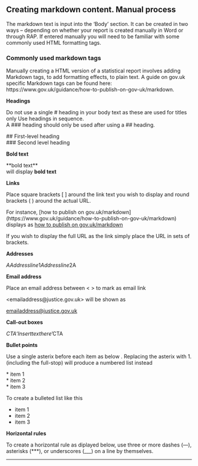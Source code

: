 ## Creating markdown content. Manual process  

The markdown text is input into the ‘Body’ section. It can be created in two ways – depending on whether your report is created manually in Word or through RAP. If entered manually you will need to be familiar with some commonly used HTML formatting tags.

### Commonly used markdown tags   

Manually creating a HTML version of a statistical report involves adding Markdown tags, to add formatting effects, to plain text. A guide on gov.uk specific Markdown tags can be found here: https://www.gov.uk/guidance/how-to-publish-on-gov-uk/markdown. 



**Headings** 

Do not use a single # heading in your body text as these are used for titles only
Use headings in sequence.  
A ### heading should only be used after using a ## heading. 

\## First-level heading   
\### Second level heading   


**Bold text**

\*\*bold text\*\*   
will display **bold text**

 
**Links** 

Place square brackets [ ] around the link text you wish to display and round brackets ( ) around the actual URL.

For instance, \[how to publish on gov.uk/markdown] (https://www.gov.uk/guidance/how-to-publish-on-gov-uk/markdown) displays as [how to publish on gov.uk/markdown](https://www.gov.uk/guidance/how-to-publish-on-gov-uk/markdown)

If you wish to display the full URL as the link simply place the URL in sets of brackets.

**Addresses** 

$A  
Address line 1  
Address line 2   
$A  

**Email address** 

Place an email address between < > to mark as email link

\<emailaddress@justice.gov.uk> will be shown as

<emailaddress@justice.gov.uk> 

**Call-out boxes** 

$CTA  
‘Insert text here’  
$CTA  

**Bullet points**

Use a single asterix before each item as below .
Replacing the asterix with 1. (including the full-stop) will produce a numbered list instead

\* item 1  
\* item 2  
\* item 3  

To create a bulleted list like this

* item 1  
* item 2  
* item 3  

**Horizontal rules** 

To create a horizontal rule as diplayed below, use three or more dashes (---), asterisks (***), or underscores (___) on a line by themselves.  

---

